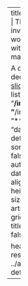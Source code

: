 ---
title: "Talks"
description: |
  This is a home for invited talks and workshops, each linked with accompanying materials.
  
  A collection of slide decks can be found at [slides.silviacanelon.com](https://slides.silviacanelon.com)
listing: 
  contents: 
    - "**/index.qmd"
    - "**/index.markdown"
    - "**/index.md"
  sort: "date desc"
  type: default
  categories: false
  sort-ui: false
  filter-ui: false
  fields: [title, author, categories, date, image]
  image-align: left
  # image-height: 10em
  page-size: 5
page-layout: article
format: 
  html: 
    grid:
      margin-width: 0px
title-block-banner: false

header-includes: >
  <link rel="stylesheet" href="../assets/listing-default.css">
resources:
  - ../assets/listing-default.css
---